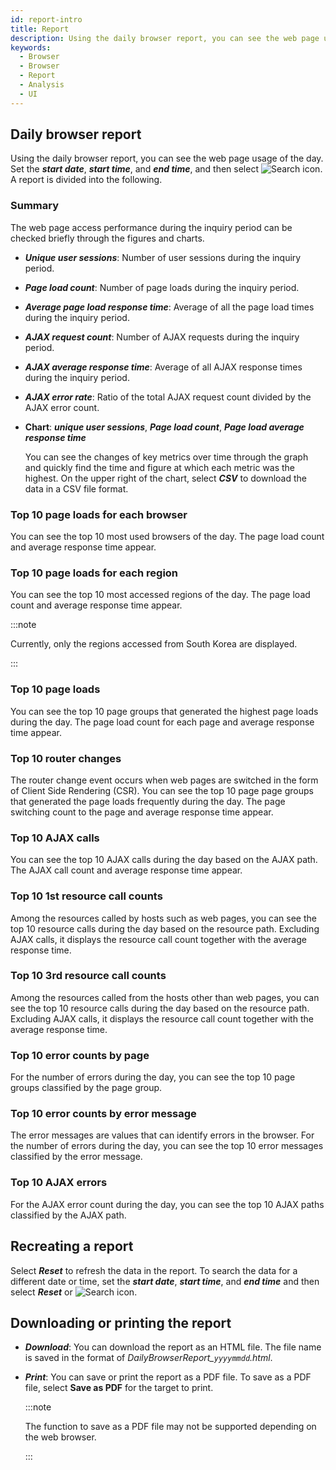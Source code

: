 ```yaml
---
id: report-intro
title: Report
description: Using the daily browser report, you can see the web page usage of the day.
keywords:
  - Browser
  - Browser
  - Report
  - Analysis
  - UI
---
```



<Reportintrodesc />

## Daily browser report

Using the daily browser report, you can see the web page usage of the day. Set the **_start date_**, **_start time_**, and **_end time_**, and then select ![Search icon](/img/ico-btn-search.png). A report is divided into the following.

### Summary

The web page access performance during the inquiry period can be checked briefly through the figures and charts.

<ImgLang img='browser-report-summary.png' desc='Summary' />

- **_Unique user sessions_**: Number of user sessions during the inquiry period.

- **_Page load count_**: Number of page loads during the inquiry period.

- **_Average page load response time_**: Average of all the page load times during the inquiry period.

- **_AJAX request count_**: Number of AJAX requests during the inquiry period.

- **_AJAX average response time_**: Average of all AJAX response times during the inquiry period.

- **_AJAX error rate_**: Ratio of the total AJAX request count divided by the AJAX error count.

- **Chart**: **_unique user sessions_**,  **_Page load count_**, **_Page load average response time_**

  You can see the changes of key metrics over time through the graph and quickly find the time and figure at which each metric was the highest. On the upper right of the chart, select **_CSV_** to download the data in a CSV file format.

### Top 10 page loads for each browser

You can see the top 10 most used browsers of the day. The page load count and average response time appear.

### Top 10 page loads for each region

You can see the top 10 most accessed regions of the day. The page load count and average response time appear.

:::note

Currently, only the regions accessed from South Korea are displayed.

:::

### Top 10 page loads

You can see the top 10 page groups that generated the highest page loads during the day. The page load count for each page and average response time appear.

### Top 10 router changes

The router change event occurs when web pages are switched in the form of Client Side Rendering (CSR). You can see the top 10 page page groups that generated the page loads frequently during the day. The page switching count to the page and average response time appear.

### Top 10 AJAX calls

You can see the top 10 AJAX calls during the day based on the AJAX path. The AJAX call count and average response time appear.

### Top 10 1st resource call counts

Among the resources called by hosts such as web pages, you can see the top 10 resource calls during the day based on the resource path. Excluding AJAX calls, it displays the resource call count together with the average response time.

### Top 10 3rd resource call counts

Among the resources called from the hosts other than web pages, you can see the top 10 resource calls during the day based on the resource path. Excluding AJAX calls, it displays the resource call count together with the average response time.

### Top 10 error counts by page

For the number of errors during the day, you can see the top 10 page groups classified by the page group.

### Top 10 error counts by error message

The error messages are values that can identify errors in the browser. For the number of errors during the day, you can see the top 10 error messages classified by the error message.

### Top 10 AJAX errors

For the AJAX error count during the day, you can see the top 10 AJAX paths classified by the AJAX path.

## Recreating a report

Select **_Reset_** to refresh the data in the report. To search the data for a different date or time, set the **_start date_**, **_start time_**, and **_end time_** and then select **_Reset_** or ![Search icon](/img/ico-btn-search.png).

## Downloading or printing the report

- **_Download_**: You can download the report as an HTML file. The file name is saved in the format of _DailyBrowserReport\_`yyyymmdd`.html_.

- **_Print_**: You can save or print the report as a PDF file. To save as a PDF file, select **Save as PDF** for the target to print.

  :::note

  The function to save as a PDF file may not be supported depending on the web browser.

  :::


<Reportintromailschedule />
